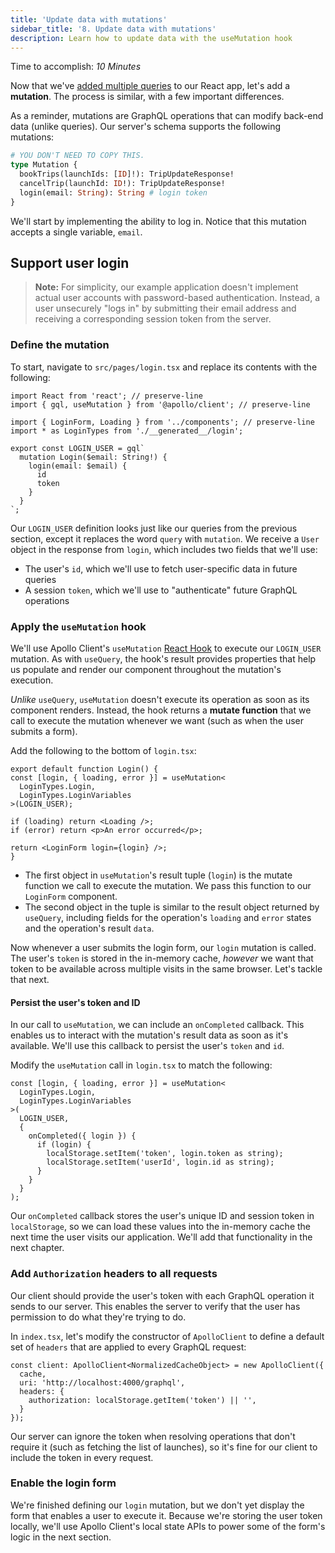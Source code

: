 ```yaml
---
title: 'Update data with mutations'
sidebar_title: '8. Update data with mutations'
description: Learn how to update data with the useMutation hook
---
```



Time to accomplish: _10 Minutes_

Now that we've [added multiple queries](./queries/) to our React app, let's add a **mutation**. The process is similar, with a few important differences.

As a reminder, mutations are GraphQL operations that can modify back-end data (unlike queries). Our server's schema supports the following mutations:

```graphql
# YOU DON'T NEED TO COPY THIS.
type Mutation {
  bookTrips(launchIds: [ID]!): TripUpdateResponse!
  cancelTrip(launchId: ID!): TripUpdateResponse!
  login(email: String): String # login token
}
```

We'll start by implementing the ability to log in. Notice that this mutation accepts a single variable, `email`. 

<Disclaimer />

## Support user login

> **Note:** For simplicity, our example application doesn't implement actual user accounts with password-based authentication. Instead, a user unsecurely "logs in" by submitting their email address and receiving a corresponding session token from the server.

### Define the mutation

 To start, navigate to `src/pages/login.tsx` and replace its contents with the following:

<MultiCodeBlock>

```tsx:title=src/pages/login.tsx
import React from 'react'; // preserve-line
import { gql, useMutation } from '@apollo/client'; // preserve-line

import { LoginForm, Loading } from '../components'; // preserve-line
import * as LoginTypes from './__generated__/login';

export const LOGIN_USER = gql`
  mutation Login($email: String!) {
    login(email: $email) {
      id
      token
    }
  }
`;
```

</MultiCodeBlock>

Our `LOGIN_USER` definition looks just like our queries from the previous section, except it replaces the word `query` with `mutation`. We receive a `User` object in the response from `login`, which includes two fields that we'll use:

* The user's `id`, which we'll use to fetch user-specific data in future queries
* A session `token`, which we'll use to "authenticate" future GraphQL operations

### Apply the `useMutation` hook

We'll use Apollo Client's `useMutation` [React Hook](https://reactjs.org/docs/hooks-intro.html) to execute our `LOGIN_USER` mutation. As with `useQuery`, the hook's result provides properties that help us populate and render our component throughout the mutation's execution.

_Unlike_ `useQuery`, `useMutation` doesn't execute its operation as soon as its component renders. Instead, the hook returns a **mutate function** that we call to execute the mutation whenever we want (such as when the user submits a form).

Add the following to the bottom of `login.tsx`:

<MultiCodeBlock>

```tsx:title=src/pages/login.tsx
export default function Login() {
const [login, { loading, error }] = useMutation<
  LoginTypes.Login,
  LoginTypes.LoginVariables
>(LOGIN_USER);

if (loading) return <Loading />;
if (error) return <p>An error occurred</p>;

return <LoginForm login={login} />;
}
```

</MultiCodeBlock>

* The first object in `useMutation`'s result tuple (`login`) is the mutate function we call to execute the mutation. We pass this function to our `LoginForm` component.
* The second object in the tuple is similar to the result object returned by `useQuery`, including fields for the operation's `loading` and `error` states and the operation's result `data`.

Now whenever a user submits the login form, our `login` mutation is called. The user's `token` is stored in the in-memory cache, _however_ we want that token to be available across multiple visits in the same browser. Let's tackle that next.

#### Persist the user's token and ID

In our call to `useMutation`, we can include an `onCompleted` callback. This enables us to interact with the mutation's result data as soon as it's available. We'll use this callback to persist the user's `token` and `id`.

Modify the `useMutation` call in `login.tsx` to match the following:

```tsx:title=src/pages/login.tsx
const [login, { loading, error }] = useMutation<
  LoginTypes.Login,
  LoginTypes.LoginVariables
>(
  LOGIN_USER,
  {
    onCompleted({ login }) {
      if (login) {
        localStorage.setItem('token', login.token as string);
        localStorage.setItem('userId', login.id as string);
      }
    }
  }
);
```

Our `onCompleted` callback stores the user's unique ID and session token in `localStorage`, so we can load these values into the in-memory cache the next time the user visits our application. We'll add that functionality in the next chapter.

### Add `Authorization` headers to all requests

Our client should provide the user's token with each GraphQL operation it sends to our server. This enables the server to verify that the user has permission to do what they're trying to do.

In `index.tsx`, let's modify the constructor of `ApolloClient` to define a default set of `headers` that are applied to every GraphQL request: 

<MultiCodeBlock>

```tsx{4-6}:title=src/index.tsx
const client: ApolloClient<NormalizedCacheObject> = new ApolloClient({
  cache,
  uri: 'http://localhost:4000/graphql',
  headers: {
    authorization: localStorage.getItem('token') || '',
  }
});
```

</MultiCodeBlock>

Our server can ignore the token when resolving operations that don't require it (such as fetching the list of launches), so it's fine for our client to include the token in every request.

### Enable the login form

We're finished defining our `login` mutation, but we don't yet display the form that enables a user to execute it. Because we're storing the user token locally, we'll use Apollo Client's local state APIs to power some of the form's logic in the next section.
